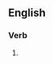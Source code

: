 ==English==

===Verb===
{{head|en|verb form}}

# {{present participle of|farnesylate|lang=en|nocat=1}}